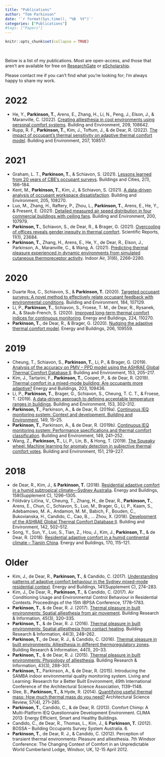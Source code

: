 ```yaml
---
title: "Publications"
author: "Tom Parkinson"
date: '`r format(Sys.time(), "%B  %Y")`'
categories: ["Publications"]
#tags: ["Papers"]
---
```


```r
knitr::opts_chunk$set(collapse = TRUE)
```

 <br />

Below is a list of my publications. Most are open-access, and those that aren't are available for free on [ResearchGate](https://www.researchgate.net/profile/Thomas-Parkinson-4) or [eScholarship](https://escholarship.org/search?departments=cedr&q=author%3AParkinson%2C+Thomas). 

Please contact me if you can't find what you're looking for; I'm always happy to share my work.


# 2022

- He, Y., **Parkinson, T.**, Arens, E., Zhang, H., Li, N., Peng, J., Elson, J., & Maranville, C. (2022). [Creating alliesthesia in cool environments using personal comfort systems](https://doi.org/10.1016/j.buildenv.2021.108642). Building and Environment, 209, 108642.
- Rupp, R. F., **Parkinson, T.**, Kim, J., Toftum, J., & de Dear, R. (2022). [The impact of occupant’s thermal sensitivity on adaptive thermal comfort model](https://doi.org/10.1016/j.buildenv.2021.108517). Building and Environment, 207, 108517.


# 2021

- Graham, L. T., **Parkinson, T.**, & Schiavon, S. (2021). [Lessons learned from 20 years of CBE’s occupant surveys](https://doi.org/10.5334/bc.76). Buildings and Cities, 2(1), 166–184.
- Kent, M., **Parkinson, T.**, Kim, J., & Schiavon, S. (2021). [A data-driven analysis of occupant workspace dissatisfaction](https://doi.org/10.1016/j.buildenv.2021.108270). Building and Environment, 205, 108270.
- Luo, M., Zhang, H., Raftery, P., Zhou, L., **Parkinson, T.**, Arens, E., He, Y., & Present, E. (2021). [Detailed measured air speed distribution in four commercial buildings with ceiling fans](https://doi.org/10.1016/j.buildenv.2021.107979). Building and Environment, 200, 107979.
- **Parkinson, T.**, Schiavon, S., de Dear, R., & Brager, G. (2021). [Overcooling of offices reveals gender inequity in thermal comfort](https://doi.org/10.1038/s41598-021-03121-1). Scientific Reports, 11(1), 23684.
- **Parkinson, T.**, Zhang, H., Arens, E., He, Y., de Dear, R., Elson, J., Parkinson, A., Maranville, C., & Wang, A. (2021). [Predicting thermal pleasure experienced in dynamic environments from simulated cutaneous thermoreceptor activity](https://doi.org/10.1111/ina.12859). Indoor Air, 31(6), 2266–2280.


# 2020

- Duarte Roa, C., Schiavon, S., & **Parkinson, T.** (2020). [Targeted occupant surveys: A novel method to effectively relate occupant feedback with environmental conditions](https://doi.org/10.1016/j.buildenv.2020.107129). Building and Environment, 184, 107129.
- Li, P., **Parkinson, T.**, Schiavon, S., Froese, T. M., de Dear, R., Rysanek, A., & Staub-French, S. (2020). [Improved long-term thermal comfort indices for continuous monitoring](https://doi.org/10.1016/j.enbuild.2020.110270). Energy and Buildings, 224, 110270.
- **Parkinson, T.**, de Dear, R., & Brager, G. (2020). [Nudging the adaptive thermal comfort model](https://doi.org/10.1016/j.enbuild.2019.109559). Energy and Buildings, 206, 109559.


# 2019

- Cheung, T., Schiavon, S., **Parkinson, T.**, Li, P., & Brager, G. (2019). [Analysis of the accuracy on PMV – PPD model using the ASHRAE Global Thermal Comfort Database II](https://doi.org/10.1016/j.buildenv.2019.01.055). Building and Environment, 153, 205–217.
- Kim, J., Tartarini, F., **Parkinson, T.**, Cooper, P., & de Dear, R. (2019). [Thermal comfort in a mixed-mode building: Are occupants more adaptive?](https://doi.org/10.1016/j.enbuild.2019.109436) Energy and Buildings, 203, 109436.
- Li, P., **Parkinson, T.**, Brager, G., Schiavon, S., Cheung, T. C. T., & Froese, T. (2019). [A data-driven approach to defining acceptable temperature ranges in buildings](https://doi.org/10.1016/j.buildenv.2019.02.020). Building and Environment, 153, 302–312.
- **Parkinson, T.**, Parkinson, A., & de Dear, R. (2019a). [Continuous IEQ monitoring system: Context and development. Building and Environment](https://doi.org/10.1016/j.buildenv.2018.12.010), 149, 15–25.
- **Parkinson, T.**, Parkinson, A., & de Dear, R. (2019b). [Continuous IEQ monitoring system: Performance specifications and thermal comfort classification](https://doi.org/10.1016/j.buildenv.2018.12.016). Building and Environment, 149, 241–252.
- Wang, Z., **Parkinson, T.**, Li, P., Lin, B., & Hong, T. (2019). [The Squeaky wheel: Machine learning for anomaly detection in subjective thermal comfort votes](https://doi.org/10.1016/j.buildenv.2019.01.050). Building and Environment, 151, 219–227.


# 2018

- de Dear, R., Kim, J., & **Parkinson, T.** (2018). [Residential adaptive comfort in a humid subtropical climate—Sydney Australia](https://doi.org/10.1016/j.enbuild.2017.11.028). Energy and Buildings, 158(Supplement C), 1296–1305.
- Földváry Ličina, V., Cheung, T., Zhang, H., de Dear, R., **Parkinson, T.**, Arens, E., Chun, C., Schiavon, S., Luo, M., Brager, G., Li, P., Kaam, S., Adebamowo, M. A., Andamon, M. M., Babich, F., Bouden, C., Bukovianska, H., Candido, C., Cao, B., … Zhou, X. (2018). [Development of the ASHRAE Global Thermal Comfort Database II](https://doi.org/10.1016/j.buildenv.2018.06.022). Building and Environment, 142, 502–512.
- Song, Y., Sun, Y., Luo, S., Tian, Z., Hou, J., Kim, J., **Parkinson, T.**, & de Dear, R. (2018). [Residential adaptive comfort in a humid continental climate – Tianjin China](https://doi.org/10.1016/j.enbuild.2018.03.083). Energy and Buildings, 170, 115–121.


# Older

- Kim, J., de Dear, R., **Parkinson, T.**, & Candido, C. (2017). [Understanding patterns of adaptive comfort behaviour in the Sydney mixed-mode residential context](https://doi.org/10.1016/j.enbuild.2017.02.061). Energy and Buildings, 141(Supplement C), 274–283.
- Kim, J., De Dear, R., **Parkinson, T.**, & Candido, C. (2017). Air Conditioning Usage and Environmental Control Behaviour in Residential Contexts. Proceedings of the 15th IBPSA Conference, 1778–1783.
- **Parkinson, T.**, & de Dear, R. J. (2017). [Thermal pleasure in built environments: Spatial alliesthesia from air movement](https://doi.org/10.1080/09613218.2016.1140932). Building Research & Information, 45(3), 320–335.
- **Parkinson, T.**, & de Dear, R. J. (2016). [Thermal pleasure in built environments: Spatial alliesthesia from contact heating](https://doi.org/10.1080/09613218.2015.1082334). Building Research & Information, 44(3), 248–262.
- **Parkinson, T.**, de Dear, R. J., & Candido, C. (2016). [Thermal pleasure in built environments: Alliesthesia in different thermoregulatory zones](https://doi.org/10.1080/09613218.2015.1059653). Building Research & Information, 44(1), 20–33.
- **Parkinson, T.**, & de Dear, R. J. (2015). [Thermal pleasure in built environments: Physiology of alliesthesia](https://doi.org/10.1080/09613218.2015.989662). Building Research & Information, 43(3), 288–301.
- **Parkinson, T.**, Parkinson, A., & de Dear, R. (2015). Introducing the SAMBA indoor environmental quality monitoring system. Living and Learning: Research for a Better Built Environment, 49th International Conference of the Architectural Science Association, 1139–1148.
- Slee, B., **Parkinson, T.**, & Hyde, R. (2014). [Quantifying useful thermal mass: How much thermal mass do you need?](https://doi.org/10.1080/00038628.2014.951312) Architectural Science Review, 57(4), 271–285.
- **Parkinson, T.**, Candido, C., & de Dear, R. (2013). Comfort Chimp: A Multi-Platform IEQ Questionnaire Development Environment. CLIMA 2013: Energy Efficient, Smart and Healthy Buildings.
- Candido, C., de Dear, R., Thomas, L., Kim, J., & **Parkinson, T.** (2012). BOSSA – Building Occupants Survey System Australia. 6.
- **Parkinson, T.**, de Dear, R. J., & Candido, C. (2012). Perception of transient thermal environments: Pleasure and alliesthesia. 7th Windsor Conference: The Changing Context of Comfort in an Unpredictable World Cumberland Lodge, Windsor, UK, 12-15 April 2012.
